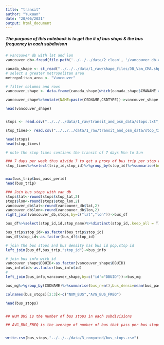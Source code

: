 ```yaml
---
title: "transit"
author: "Yuxuan"
date: "20/06/2021"
output: html_document
---
```



##### The purpose of this notebook is to get the # of bus stops & the bus frequency in each subdivison
```R
# vancouver db with lat and lon
vancouver_db<-fread(file.path('../../../data/2_clean', '/vancouver_db.csv'))

canada_shape <- st_read("../../../data/1_raw/shape_files/DB_Van_CMA.shp", stringsAsFactors = FALSE)
# select a greater metropolitan area
metropolitan_area <- "Vancouver"

# filter columns and rows
vancouver_shape <- data.frame(canada_shape[which(canada_shape$CMANAME == metropolitan_area), c(1,11,12,13,16,28)])

vancouver_shape%>%mutate(NAME=paste(CSDNAME,CSDTYPE))->vancouver_shape

head(vancouver_shape)



```

```r

stops <- read.csv("../../../data/1_raw/transit_and_osm_data/stops.txt",head = TRUE, sep=",")

stop_times<- read.csv("../../../data/1_raw/transit_and_osm_data/stop_times.txt",head = TRUE, sep=",")

head(stops)
head(stop_times)
```

```r
# note the stop times contians the transit of 7 days Mon to Sun

### 7 days per week thus divide 7 to get a proxy of bus trip per stop on one day
stop_times%>%select(trip_id,stop_id)%>%group_by(stop_id)%>%summarise(bus_pass_perid=n()/7)->bus_trip


max(bus_trip$bus_pass_perid)
head(bus_trip)
```

```r
### Join bus stops with van_db
stops$lat<-round(stops$stop_lat,2)
stops$lon<-round(stops$stop_lon,2)
vancouver_db$lat<-round(vancouver_db$lat,2)
vancouver_db$lon<-round(vancouver_db$lon,2)
right_join(vancouver_db,stops,by=c("lat","lon"))->bus_df

bus_df%>%select(stop_id,id,stop_name)%>%distinct(stop_id,.keep_all = T)->bus_df

bus_trip$stop_id<-as.factor(bus_trip$stop_id)
bus_df$stop_id<-as.factor(bus_df$stop_id)
```

```R
# join the bus stops and bus density has bus id pop,stop id 
left_join(bus_df,bus_trip,"stop_id")->bus_info

# join bus info with id
vancouver_shape$DBUID<-as.factor(vancouver_shape$DBUID)
bus_info$id<-as.factor(bus_info$id)
# 
left_join(bus_info,vancouver_shape,by=c("id"="DBUID"))->bus_mg

bus_mg%>%group_by(CSDNAME)%>%summarise(bus_n=n(),bus_densi=mean(bus_pass_perid,na.rm=T))->bus_stops

colnames(bus_stops)[2:3]<-c("NUM_BUS","AVG_BUS_FREQ")

head(bus_stops)


## NUM BUS is the number of bus stops in each subdivisions

## AVG_BUS_FREQ is the average of number of bus that pass per bus stops on a day in each subdivison


write.csv(bus_stops,"../../../data/3_computed/bus_stops.csv")
```